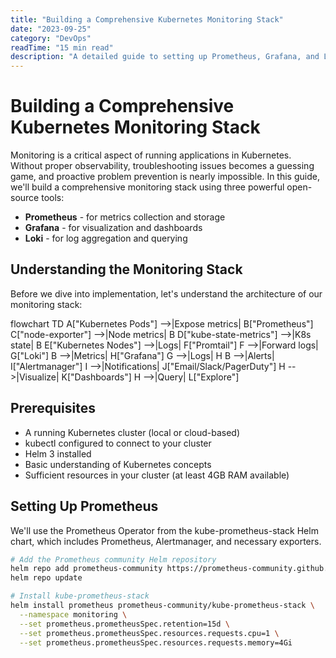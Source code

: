 ```yaml
---
title: "Building a Comprehensive Kubernetes Monitoring Stack"
date: "2023-09-25"
category: "DevOps"
readTime: "15 min read"
description: "A detailed guide to setting up Prometheus, Grafana, and Loki for full-stack monitoring and observability in Kubernetes environments."
---
```


# Building a Comprehensive Kubernetes Monitoring Stack

Monitoring is a critical aspect of running applications in Kubernetes. Without proper observability, troubleshooting issues becomes a guessing game, and proactive problem prevention is nearly impossible. In this guide, we'll build a comprehensive monitoring stack using three powerful open-source tools:

- **Prometheus** - for metrics collection and storage
- **Grafana** - for visualization and dashboards
- **Loki** - for log aggregation and querying

## Understanding the Monitoring Stack

Before we dive into implementation, let's understand the architecture of our monitoring stack:

<Diagram title="Kubernetes Monitoring Architecture" type="flowchart">
flowchart TD
    A["Kubernetes Pods"] -->|Expose metrics| B["Prometheus"]
    C["node-exporter"] -->|Node metrics| B
    D["kube-state-metrics"] -->|K8s state| B
    E["Kubernetes Nodes"] -->|Logs| F["Promtail"]
    F -->|Forward logs| G["Loki"]
    B -->|Metrics| H["Grafana"]
    G -->|Logs| H
    B -->|Alerts| I["Alertmanager"]
    I -->|Notifications| J["Email/Slack/PagerDuty"]
    H -->|Visualize| K["Dashboards"]
    H -->|Query| L["Explore"]
</Diagram>

## Prerequisites

- A running Kubernetes cluster (local or cloud-based)
- kubectl configured to connect to your cluster
- Helm 3 installed
- Basic understanding of Kubernetes concepts
- Sufficient resources in your cluster (at least 4GB RAM available)

## Setting Up Prometheus

We'll use the Prometheus Operator from the kube-prometheus-stack Helm chart, which includes Prometheus, Alertmanager, and necessary exporters.

```bash
# Add the Prometheus community Helm repository
helm repo add prometheus-community https://prometheus-community.github.io/helm-charts
helm repo update

# Install kube-prometheus-stack
helm install prometheus prometheus-community/kube-prometheus-stack \
  --namespace monitoring \
  --set prometheus.prometheusSpec.retention=15d \
  --set prometheus.prometheusSpec.resources.requests.cpu=1 \
  --set prometheus.prometheusSpec.resources.requests.memory=4Gi

